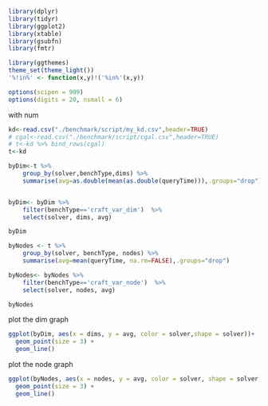 
```r

library(dplyr)
library(tidyr)
library(ggplot2)
library(xtable)
library(gsubfn)
library(fmtr)

library(ggthemes)
theme_set(theme_light())
'%!in%' <- function(x,y)!('%in%'(x,y))

options(scipen = 999)
options(digits = 20, nsmall = 6)
```

with num 
```R
kd<-read.csv("./benchmark/script/my_kd.csv",header=TRUE)
# cgal<-read.csv("./benchmark/script/cgal.csv",header=TRUE)
# t<-kd %>% bind_rows(cgal)
t<-kd
```

```R
byDim<-t %>% 
    group_by(solver,benchType,dims) %>%
    summarise(avg=as.double(mean(as.double(queryTime))),.groups="drop") 


byDim<- byDim %>% 
    filter(benchType=='craft_var_dim')  %>%
    select(solver, dims, avg)

byDim
```

```R
byNodes <- t %>%
    group_by(solver, benchType, nodes) %>%
    summarise(avg=mean(queryTime, na.rm=FALSE),.groups="drop") 

byNodes<- byNodes %>% 
    filter(benchType=='craft_var_node')  %>%
    select(solver, nodes, avg)

byNodes
```

plot the dim graph
```R
ggplot(byDim, aes(x = dims, y = avg, color = solver,shape = solver))+
  geom_point(size = 3) +
  geom_line() 
```

plot the node graph
```R
ggplot(byNodes, aes(x = nodes, y = avg, color = solver, shape = solver))+
  geom_point(size = 3) +
  geom_line() 
```